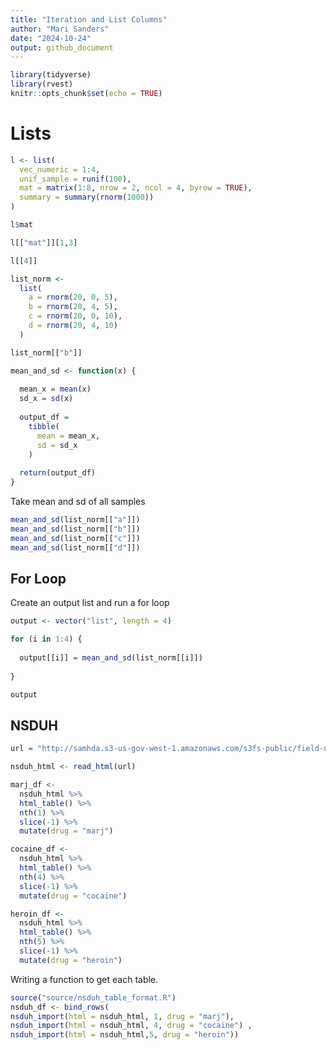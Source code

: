 ```yaml
---
title: "Iteration and List Columns"
author: "Mari Sanders"
date: "2024-10-24"
output: github_document
---
```


```r
library(tidyverse)
library(rvest)
knitr::opts_chunk$set(echo = TRUE)
```

# Lists 

```r
l <- list(
  vec_numeric = 1:4, 
  unif_sample = runif(100), 
  mat = matrix(1:8, nrow = 2, ncol = 4, byrow = TRUE), 
  summary = summary(rnorm(1000))
)

l$mat

l[["mat"]][1,3]

l[[4]]
```


```r
list_norm <- 
  list(
    a = rnorm(20, 0, 5), 
    b = rnorm(20, 4, 5),
    c = rnorm(20, 0, 10), 
    d = rnorm(20, 4, 10)
  )

list_norm[["b"]]
```

```r
mean_and_sd <- function(x) {
  
  mean_x = mean(x)
  sd_x = sd(x)
  
  output_df = 
    tibble(
      mean = mean_x,
      sd = sd_x
    )
  
  return(output_df)
}
```

Take mean and sd of all samples
```r
mean_and_sd(list_norm[["a"]])
mean_and_sd(list_norm[["b"]])
mean_and_sd(list_norm[["c"]])
mean_and_sd(list_norm[["d"]])

```

## For Loop

Create an output list and run a for loop

```r
output <- vector("list", length = 4)

for (i in 1:4) {
  
  output[[i]] = mean_and_sd(list_norm[[i]])
  
}

output
```


## NSDUH

```r
url = "http://samhda.s3-us-gov-west-1.amazonaws.com/s3fs-public/field-uploads/2k15StateFiles/NSDUHsaeShortTermCHG2015.htm"

nsduh_html <- read_html(url)

marj_df <-
  nsduh_html %>% 
  html_table() %>% 
  nth(1) %>%  
  slice(-1) %>% 
  mutate(drug = "marj")

cocaine_df <-
  nsduh_html %>% 
  html_table() %>% 
  nth(4) %>%  
  slice(-1) %>% 
  mutate(drug = "cocaine")

heroin_df <- 
  nsduh_html %>% 
  html_table() %>% 
  nth(5) %>%  
  slice(-1) %>% 
  mutate(drug = "heroin")
```

Writing a function to get each table. 

```r
source("source/nsduh_table_format.R")
nsduh_df <- bind_rows(
nsduh_import(html = nsduh_html, 1, drug = "marj"),
nsduh_import(html = nsduh_html, 4, drug = "cocaine") ,
nsduh_import(html = nsduh_html,5, drug = "heroin")) 
```

